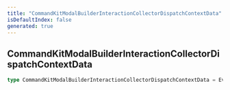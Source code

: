 ```yaml
---
title: "CommandKitModalBuilderInteractionCollectorDispatchContextData"
isDefaultIndex: false
generated: true
---
```



<!-- This file was generated from the CommandKit source. Do not modify. Instead, re-run the "docgen" script -->


## CommandKitModalBuilderInteractionCollectorDispatchContextData

<GenerationInfo sourceFile="packages/commandkit/src/components/v1/modal/ModalKit.ts" sourceLine="45" packageName="commandkit" />



```ts title="Signature"
type CommandKitModalBuilderInteractionCollectorDispatchContextData = EventInterceptorContextData<Events.InteractionCreate>
```

